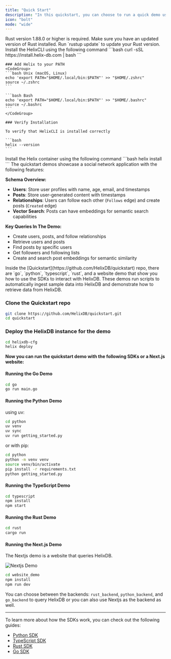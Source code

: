```yaml
---
title: "Quick Start"
description: "In this quickstart, you can choose to run a quick demo using the Python, TypeScript, Rust, or Go SDKs, or set up a Next.js app for a website that queries HelixDB."
icon: "bolt"
mode: "wide"
---
```


<Warning>
  Rust version 1.88.0 or higher is required. Make sure you have an updated
  version of Rust installed. Run `rustup update` to update your Rust version.
</Warning>

<Steps titleSize="h2">

  <Step title="Install HelixCLI">
    Install the HelixCLI using the following command
    ```bash
    curl -sSL https://install.helix-db.com | bash
    ```

    ### Add Helix to your PATH
    <CodeGroup>
    ```bash Unix (macOS, Linux)
    echo 'export PATH="$HOME/.local/bin:$PATH"' >> "$HOME/.zshrc"
    source ~/.zshrc
    ```

    ```bash Bash
    echo 'export PATH="$HOME/.local/bin:$PATH"' >> "$HOME/.bashrc"
    source ~/.bashrc
    ```
    </CodeGroup>

    ### Verify Installation

    To verify that HelixCLI is installed correctly

    ```bash
    helix --version
    ```

  </Step>

<Step title="Install Helix">
  Install the Helix container using the following command 
    ```bash
    helix install
    ```
</Step>

<Step title="Quick Demo Overview">
The quickstart demos showcase a social network application with the following features:

**Schema Overview:**
- **Users**: Store user profiles with name, age, email, and timestamps
- **Posts**: Store user-generated content with timestamps  
- **Relationships**: Users can follow each other (`Follows` edge) and create posts (`Created` edge)
- **Vector Search**: Posts can have embeddings for semantic search capabilities

**Key Queries In The Demo:**
- Create users, posts, and follow relationships
- Retrieve users and posts
- Find posts by specific users
- Get followers and following lists
- Create and search post embeddings for semantic similarity
</Step>

<Step title="Running a Quick Demo">
Inside the [Quickstart](https://github.com/HelixDB/quickstart) repo, there are `go`, `python`, `typescript`, `rust`, and a website demo that show you how to use the SDKs to interact with HelixDB. These demos run scripts to automatically ingest sample data into HelixDB and demonstrate how to retrieve data from HelixDB.

### Clone the Quickstart repo
```bash
git clone https://github.com/HelixDB/quickstart.git
cd quickstart
```

### Deploy the HelixDB instance for the demo
```bash
cd helixdb-cfg
helix deploy
```

**Now you can run the quickstart demo with the following SDKs or a Next.js website:**

#### Running the Go Demo

```bash
cd go
go run main.go
```

#### Running the Python Demo
using uv:
```bash
cd python
uv venv
uv sync
uv run getting_started.py
```
or with pip:
```bash
cd python
python -m venv venv
source venv/bin/activate
pip install -r requirements.txt
python getting_started.py
```

#### Running the TypeScript Demo
```bash
cd typescript
npm install
npm start
```

#### Running the Rust Demo
```bash
cd rust
cargo run
```

#### Running the Next.js Demo

The Nextjs demo is a website that queries HelixDB.

![Nextjs Demo](../../images/quickstart_nextjs.png)

```bash
cd website_demo
npm install
npm run dev
```

You can choose between the backends: `rust_backend`, `python_backend`, and `go_backend` to query HelixDB or you can also use Nextjs as the backend as well. 

---

To learn more about how the SDKs work, you can check out the following guides:
- [Python SDK](../sdks/helix-py)
- [TypeScript SDK](../sdks/helix-ts)
- [Rust SDK](../sdks/helix-rs)
- [Go SDK](../sdks/helix-go)


</Step>

</Steps>    